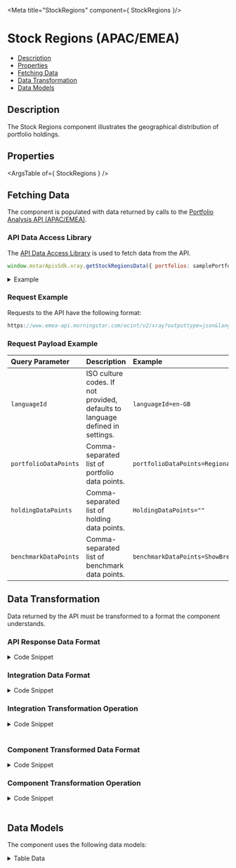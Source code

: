 
<Meta title="StockRegions" component={ StockRegions }/>

<style> {
  `
    details {
      padding: 10px;
      font-weight: bold;
      color: white;
      background: #3c3c3c;
    }
    summary {
      font-family: "Nunito Sans","San Francisco",BlinkMacSystemFont,"Segoe UI","Helvetica Neue",Helvetica,Arial,sans-serif;
      cursor: pointer;
    }
    .summary-text {
      padding-left: 5px;
      font-size: 15px;
    }
    .hide {
      opacity: 0;
    }
    .v-application--wrap {
        min-height: 100%
    }
  `}

</style>

# Stock Regions (APAC/EMEA)

- [Description](#description)
- [Properties](#properties)
- [Fetching Data](#fetching-data)
- [Data Transformation](#data-transformation)
- [Data Models](#data-models)

## Description

The Stock Regions component illustrates the geographical distribution of portfolio holdings.

<Canvas withSource="open" withToolbar>
  <Story id="components-stock-regions--story-details"></Story>
</Canvas>

## Properties

<ArgsTable of={ StockRegions } />

## Fetching Data

The component is populated with data returned by calls to the <a href={PORTFOLIO_ANALYSIS_EMEA_URL} target="_blank">Portfolio Analysis API (APAC/EMEA)</a>.

<!--
- [API Data Access Library](#api-data-access-library)
- [Request Example](#request-example)
- [Request Payload Example](#request-payload-example)
-->

### API Data Access Library

The <a href={DATA_ACCESS_LIBRARY} target="_blank">API Data Access Library</a> is used to fetch data from the API.

``` javascript dark
window.mstarApisSdk.xray.getStockRegionsData({ portfolios: samplePortfolio });
```

<details>
  <summary><span class="summary-text">Example</span></summary>

``` javascript dark
const samplePortfolio = {
    "type": 3,
    "benchmarkId": "EUCA000555",
    "currencyId": "GBP",
    "holdings": [
        {
            "identifier": "F0GBR052QA",
            "identifierType": "MSID",
            "amount": 5000
        },
        {
            "identifier": "F000000EY1",
            "identifierType": "MSID",
            "amount": 2000
        },
        {
            "identifier": "F00000OXG7",
            "identifierType": "MSID",
            "amount": 2000
        },
        {
            "identifier": "F00000TWNO",
            "identifierType": "MSID",
            "amount": 1000
        }
    ],
    "name": "UK demo portfolio"
};

window.mstarApisSdk.xray.getStockRegionsData({ portfolios: samplePortfolio });

```

</details>

### Request Example

Requests to the API have the following format:

```javascript dark
https://www.emea-api.morningstar.com/ecint/v2/xray?outputtype=json&languageId={{languageId}}&portfolioDataPoints={{portfolioDataPoints}}&holdingDataPoints={{holdingDataPoints}}&benchmarkDataPoints={{benchmarkDataPoints}}

```

### Request Payload Example

| Query Parameter | Description|Example |
| :----------- | :--------| :----------- |
| `languageId` |	ISO culture codes. If not provided, defaults to language defined in settings. |`languageId=en-GB` |
| `portfolioDataPoints` |Comma-separated list of portfolio data points.|`portfolioDataPoints=RegionalExposure` |
| `holdingDataPoints` |Comma-separated list of holding data points.|`HoldingDataPoints=""` |
| `benchmarkDataPoints` | Comma-separated list of benchmark data points.|`benchmarkDataPoints=ShowBreakdown` |


## Data Transformation

Data returned by the API must be transformed to a format the component understands.
<!--
- [API Response Data Format](#api-response-data-format)
- [Integration Data Format](#integration-data-format)
- [Integration Transformation Operation](#integration-transformation-operation)
- [Component Transformed Data Format](#component-transformed-data-format)
- [Component Transformation Operation](#component-transformation-operation)
-->

### API Response Data Format

<details>
  <summary><span class="summary-text">Code Snippet</span></summary>

```json dark
{
    "breakdowns": {
        "regionalExposure": [
            {
                "salePosition": "N",
                "values": {
                    "1": 14.61036,
                    "2": 0,
                    "3": 0,
                    "4": 15.38292,
                    "5": 4.00695,
                    "6": 1.1113,
                    "7": 0,
                    "8": 0,
                    "9": 0.07671,
                    "10": 0.67216,
                    "11": 0,
                    "12": 0,
                    "13": 0,
                    "99": 64.1396
                }
            }
        ]
    },
    "benchmark": [
        {
            "breakdowns": {
                "regionalExposure": [
                    {
                        "salePosition": "N",
                        "values": {
                            "1": 64.94697,
                            "2": 2.6852,
                            "3": 0.30291,
                            "4": 5.57793,
                            "5": 9.45172,
                            "6": 5.48379,
                            "7": 0.00934,
                            "8": 0.06056,
                            "9": 0.21682,
                            "10": 5.41734,
                            "11": 1.4376,
                            "12": 2.33349,
                            "13": 1.58329,
                            "99": 0.49303
                        }
                    }
                ]
            }
        }
    ]
}
```
</details>

### Integration Data Format

<details>
  <summary><span class="summary-text">Code Snippet</span></summary>

```json dark
{
    "portfolio": [
        {
            "Value": 14.61036,
            "Id": "Americas",
            "ExposureItem": [
                {
                    "Value": 14.61036,
                    "Id": "NorthAmerica"
                },
                {
                    "Value": 0,
                    "Id": "LatinAmerica"
                }
            ]
        },
        {
            "Value": 0.67216,
            "Id": "GreaterAsia",
            "ExposureItem": [
                {
                    "Value": 0.67216,
                    "Id": "Japan"
                },
                {
                    "Value": 0,
                    "Id": "Australia"
                },
                {
                    "Value": 0,
                    "Id": "AsiaDeveloped"
                },
                {
                    "Value": 0,
                    "Id": "AsiaEmerging"
                }
            ]
        },
        {
            "Value": 16.49422,
            "Id": "GreaterEurope",
            "ExposureItem": [
                {
                    "Value": 15.38292,
                    "Id": "UnitedKingdom"
                },
                {
                    "Value": 1.1113,
                    "Id": "EuropeDeveloped"
                },
                {
                    "Value": 0,
                    "Id": "EuropeEmerging"
                },
                {
                    "Value": 0,
                    "Id": "AfricaMiddleEast"
                }
            ]
        },
        {
            "Value": 64.1396,
            "Id": "NotClassified"
        }
    ],
    "benchmark": [
        {
            "Value": 65.24987999999999,
            "Id": "Americas",
            "ExposureItem": [
                {
                    "Value": 64.94697,
                    "Id": "NorthAmerica"
                },
                {
                    "Value": 0.30291,
                    "Id": "LatinAmerica"
                }
            ]
        },
        {
            "Value": 10.77172,
            "Id": "GreaterAsia",
            "ExposureItem": [
                {
                    "Value": 5.41734,
                    "Id": "Japan"
                },
                {
                    "Value": 1.4376,
                    "Id": "Australia"
                },
                {
                    "Value": 2.33349,
                    "Id": "AsiaDeveloped"
                },
                {
                    "Value": 1.58329,
                    "Id": "AsiaEmerging"
                }
            ]
        },
        {
            "Value": 11.131620000000002,
            "Id": "GreaterEurope",
            "ExposureItem": [
                {
                    "Value": 5.57793,
                    "Id": "UnitedKingdom"
                },
                {
                    "Value": 5.48379,
                    "Id": "EuropeDeveloped"
                },
                {
                    "Value": 0.00934,
                    "Id": "EuropeEmerging"
                },
                {
                    "Value": 0.06056,
                    "Id": "AfricaMiddleEast"
                }
            ]
        },
        {
            "Value": 0.49303,
            "Id": "NotClassified"
        }
    ]
}
```

</details>

### Integration Transformation Operation

<details>
  <summary><span class="summary-text">Code Snippet</span></summary>

```javascript dark
import { get } from 'lodash';

function getStockRegionsData(xrayData) {
    const regionData = getComponentData(
        xrayData,
        'breakdowns.regionalExposure',
        'benchmark[0].breakdowns.regionalExposure',
    );
    return {
        portfolio: getStockRegionsParsedData(regionData.portfolio),
        benchmark: getStockRegionsParsedData(regionData.benchmark),
    };
}

function getComponentData(data, portfolioPath, benchmarkPath) {
    if (!data) {
        return false;
    }
    return {
        portfolio: get(data, portfolioPath, []),
        benchmark: get(data, benchmarkPath, []),
    };
}

function getValues(modelData, salePositionType) {
    const data = modelData.find(
        (item) => item.salePosition === salePositionType,
    ) || {};
    const { values } = data;
    return values;
}

function getStockRegionsParsedData(modelData) {
    const regionValues = getValues(modelData, 'N');
    const mapping = stockRegionsMapping.regions;
    const stockRegionsParsedData = [];
    Object.keys(mapping).forEach((region) => {
        const data = mapping[region];
        const subRegionalModel = {};
        const { keys, subRegions } = data;
        if (typeof regionValues[keys[0]] === 'number') {
            subRegionalModel.Value = keys.reduce((sum, key) => sum + regionValues[key], 0);
            subRegionalModel.Id = data.name;
        }
        if (subRegions) {
            subRegionalModel.ExposureItem = [];
            Object.keys(subRegions).forEach((subRegion) => {
                const subRegionObj = {};
                subRegionObj.Value = regionValues[subRegions[subRegion].key];
                subRegionObj.Id = subRegion;
                subRegionalModel.ExposureItem.push(subRegionObj);
            });
        }
        stockRegionsParsedData.push(subRegionalModel);
    });
    return stockRegionsParsedData;
}
```
</details>
&nbsp;



### Component Transformed Data Format

<details>
  <summary><span class="summary-text">Code Snippet</span></summary>

```json dark
[
    {
        "portfolio": "14.61",
        "benchmark": "65.25",
        "name": "americas"
    },
    {
        "name": "northAmerica",
        "portfolio": "14.61",
        "benchmark": "64.95",
        "color": "#A6ACC2"
    },
    {
        "name": "latinAmerica",
        "portfolio": "0.00",
        "benchmark": "0.30",
        "color": "#C1C6D6"
    },
    {
        "portfolio": "64.14",
        "benchmark": "0.49",
        "name": "notClassified",
        "color": "null"
    }
]
```

</details>

### Component Transformation Operation

<details>
  <summary><span class="summary-text">Code Snippet</span></summary>

```javascript dark
parsedModelData() {
    if (this.modelData) {
        const selectedTab = this.tabs[this.selectedTab];
        this.$emit('tab-change', { tabId: selectedTab });
        const stockRegionsModel = [];
        const rawData = this.modelData;
        const portfolioValues = get(rawData, 'portfolio', []);
        const benchmarkValues = get(rawData, 'benchmark', []);
        const mapping = stockRegionsMapping.regions;
        Object.keys(mapping).forEach((region) => {
            const data = mapping[region];
            const regionModel = {};
            const mappedPortfolioData = portfolioValues.find(item => data.name === item.Id) || {};
            const mappedBenchmarkData = benchmarkValues.find(item => data.name === item.Id) || {};
            if (selectedTab === region || region === 'notClassified') {
                regionModel.portfolio = mappedPortfolioData.Value.toFixed(2);
                regionModel.benchmark = mappedBenchmarkData.Value.toFixed(2);
                regionModel.name = lowerFirst(region);
                if (region === 'notClassified') {
                    regionModel.color = 'null'; // only for alignment purpose
                }
                stockRegionsModel.push(regionModel);
                if (mappedPortfolioData.ExposureItem && selectedTab === region) {
                    mappedPortfolioData.ExposureItem.forEach((subRegion) => {
                        const regionData = {};
                        regionData.name = lowerFirst(data.subRegions[subRegion.Id]?.region || subRegion.Id);
                        regionData.portfolio = subRegion?.Value.toFixed(2) || '-';
                        const subRegionBenchmarkObj = mappedBenchmarkData.ExposureItem.find(item => subRegion.Id === item.Id) || {};
                        regionData.benchmark = subRegionBenchmarkObj?.Value.toFixed(2) || '-';
                        regionData.color = this.getRegionIconColor(
                            regionData.portfolio,
                        );
                        stockRegionsModel.push(regionData);
                    });
                }
            }
        });
        return stockRegionsModel;
    }
    return [];
},
```
</details>
&nbsp;


## Data Models
The component uses the following data models:
<details>
    <summary><span class="summary-text">Table Data</span></summary>

```json dark
[
    {
        "portfolio": "14.61",
        "benchmark": "65.25",
        "name": "americas"
    },
    {
        "name": "northAmerica",
        "portfolio": "14.61",
        "benchmark": "64.95",
        "color": "#A6ACC2"
    },
    {
        "name": "latinAmerica",
        "portfolio": "0.00",
        "benchmark": "0.30",
        "color": "#C1C6D6"
    },
    {
        "portfolio": "64.14",
        "benchmark": "0.49",
        "name": "notClassified",
        "color": "null"
    }
]
```
</details>
